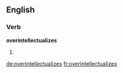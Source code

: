 ==English==

===Verb===
'''overintellectualizes'''

# {{third-person singular of|[[overintellectualize]]}}

[[de:overintellectualizes]]
[[fr:overintellectualizes]]